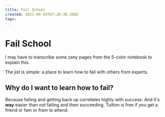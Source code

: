 ```yaml
---
title: Fail School
created: 2021-04-03T07:20:38.308Z
tags:
---
```


# Fail School

I may have to transcribe some zany pages from the 5-color notebook to explain this.

The jist is simple: a place to learn how to fail with others from experts.

## Why do I want to learn how to fail?

Because failing and getting back up correlates highly with success.
And it's **way** easier than not failing and then succeeding.
Tuition is free if you get a friend or fam or fram to attend.
